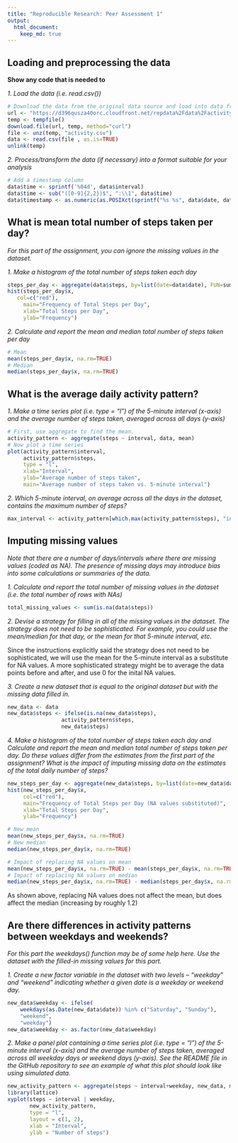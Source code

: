 ```yaml
---
title: "Reproducible Research: Peer Assessment 1"
output: 
  html_document:
    keep_md: true
---
```

## Loading and preprocessing the data
**Show any code that is needed to**

*1. Load the data (i.e. read.csv())*

```r
# Download the data from the original data source and load into data frame
url <- "https://d396qusza40orc.cloudfront.net/repdata%2Fdata%2Factivity.zip"
temp <- tempfile()
download.file(url, temp, method="curl")
file <- unz(temp, "activity.csv")
data <- read.csv(file , as.is=TRUE)
unlink(temp)
```

*2. Process/transform the data (if necessary) into a format suitable for your analysis*

```r
# Add a timestamp column
data$time <- sprintf('%04d', data$interval)
data$time <- sub("([0-9]{2,2})$", ":\\1", data$time)
data$timestamp <- as.numeric(as.POSIXct(sprintf("%s %s", data$date, data$time)))
```

## What is mean total number of steps taken per day?

*For this part of the assignment, you can ignore the missing values in the dataset.*

*1. Make a histogram of the total number of steps taken each day*

```r
steps_per_day <- aggregate(data$steps, by=list(date=data$date), FUN=sum)
hist(steps_per_day$x,
   col=c("red"),
	 main="Frequency of Total Steps per Day",
	 xlab="Total Steps per Day",
	 ylab="Frequency")
```

*2. Calculate and report the mean and median total number of steps taken per day*

```r
# Mean
mean(steps_per_day$x, na.rm=TRUE)
# Median
median(steps_per_day$x, na.rm=TRUE)
```

## What is the average daily activity pattern?

*1. Make a time series plot (i.e. type = "l") of the 5-minute interval (x-axis) and the average number of steps taken, averaged across all days (y-axis)*

```r
# First, use aggregate to find the mean.
activity_pattern <- aggregate(steps ~ interval, data, mean)
# Now plot a time series
plot(activity_pattern$interval,
	 activity_pattern$steps,
	 type = "l",
	 xlab="Interval",
	 ylab="Average number of steps taken",
	 main="Average number of steps taken vs. 5-minute interval")
```

*2. Which 5-minute interval, on average across all the days in the dataset, contains the maximum number of steps?*

```r
max_interval <- activity_pattern[which.max(activity_pattern$steps), "interval"]
```

## Imputing missing values

*Note that there are a number of days/intervals where there are missing values (coded as NA). The presence of missing days may introduce bias into some calculations or summaries of the data.*

*1. Calculate and report the total number of missing values in the dataset (i.e. the total number of rows with NAs)*

```r
total_missing_values <- sum(is.na(data$steps))
```

*2. Devise a strategy for filling in all of the missing values in the dataset. The strategy does not need to be sophisticated. For example, you could use the mean/median for that day, or the mean for that 5-minute interval, etc.*

Since the instructions explicitly said the strategy does not need to be sophisticated, we will use the mean for the 5-minute interval as a substitute for NA values. A more sophisticated strategy might be to average the data points before and after, and use 0 for the inital NA values.

*3. Create a new dataset that is equal to the original dataset but with the missing data filled in.*

```r
new_data <- data
new_data$steps <- ifelse(is.na(new_data$steps),
				 activity_pattern$steps,
				 new_data$steps)
```

*4. Make a histogram of the total number of steps taken each day and Calculate and report the mean and median total number of steps taken per day. Do these values differ from the estimates from the first part of the assignment? What is the impact of imputing missing data on the estimates of the total daily number of steps?*

```r
new_steps_per_day <- aggregate(new_data$steps, by=list(date=new_data$date), FUN=sum)
hist(new_steps_per_day$x,
	 col=c("red"),
	 main="Frequency of Total Steps per Day (NA values substituted)",
	 xlab="Total Steps per Day",
	 ylab="Frequency")
```
```r
# New mean
mean(new_steps_per_day$x, na.rm=TRUE)
# New median
median(new_steps_per_day$x, na.rm=TRUE)
```
```r
# Impact of replacing NA values on mean
mean(new_steps_per_day$x, na.rm=TRUE) - mean(steps_per_day$x, na.rm=TRUE)
# Impact of replacing NA values on median
median(new_steps_per_day$x, na.rm=TRUE) - median(steps_per_day$x, na.rm=TRUE)
```

As shown above, replacing NA values does not affect the mean, but does affect the median (increasing by roughly 1.2)

## Are there differences in activity patterns between weekdays and weekends?

*For this part the weekdays() function may be of some help here. Use the dataset with the filled-in missing values for this part.*

*1. Create a new factor variable in the dataset with two levels – “weekday” and “weekend” indicating whether a given date is a weekday or weekend day.*

```r
new_data$weekday <- ifelse(
	weekdays(as.Date(new_data$date)) %in% c("Saturday", "Sunday"),
	"weekend",
	"weekday")
new_data$weekday <- as.factor(new_data$weekday)
```

*2. Make a panel plot containing a time series plot (i.e. type = "l") of the 5-minute interval (x-axis) and the average number of steps taken, averaged across all weekday days or weekend days (y-axis). See the README file in the GitHub repository to see an example of what this plot should look like using simulated data.*

```r
new_activity_pattern <- aggregate(steps ~ interval+weekday, new_data, mean)
library(lattice)
xyplot(steps ~ interval | weekday,
       new_activity_pattern,
       type = "l",
       layout = c(1, 2),
       xlab = "Interval",
       ylab = "Number of steps")
```

